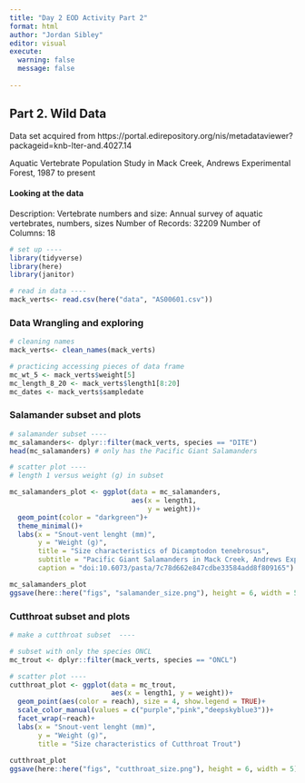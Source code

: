 ```yaml
---
title: "Day 2 EOD Activity Part 2"
format: html
author: "Jordan Sibley" 
editor: visual
execute: 
  warning: false
  message: false
  
---
```


## Part 2. Wild Data 

Data set acquired from https://portal.edirepository.org/nis/metadataviewer?packageid=knb-lter-and.4027.14

Aquatic Vertebrate Population Study in Mack Creek, Andrews Experimental Forest, 1987 to present

#### Looking at the data 
Description:	Vertebrate numbers and size: Annual survey of aquatic vertebrates, numbers, sizes
Number of Records:	32209
Number of Columns:	18

```r
# set up ----
library(tidyverse)
library(here)
library(janitor)
```

```r
# read in data ----
mack_verts<- read.csv(here("data", "AS00601.csv"))
```

### Data Wrangling and exploring 
```r
# cleaning names 
mack_verts<- clean_names(mack_verts)
```

```r
# practicing accessing pieces of data frame 
mc_wt_5 <- mack_verts$weight[5] 
mc_length_8_20 <- mack_verts$length1[8:20]
mc_dates <- mack_verts$sampledate
```

### Salamander subset and plots 
```r
# salamander subset ----
mc_salamanders<- dplyr::filter(mack_verts, species == "DITE")
head(mc_salamanders) # only has the Pacific Giant Salamanders 
```

```r
# scatter plot ----
# length 1 versus weight (g) in subset 

mc_salamanders_plot <- ggplot(data = mc_salamanders, 
                              aes(x = length1,
                                  y = weight))+
  geom_point(color = "darkgreen")+
  theme_minimal()+
  labs(x = "Snout-vent lenght (mm)",
       y = "Weight (g)",
       title = "Size characteristics of Dicamptodon tenebrosus",
       subtitle = "Pacific Giant Salamanders in Mack Creek, Andrews Experimental Forest 1987 to Present",
       caption = "doi:10.6073/pasta/7c78d662e847cdbe33584add8f809165")

mc_salamanders_plot
ggsave(here::here("figs", "salamander_size.png"), height = 6, width = 5)
```

### Cutthroat subset and plots 
```r
# make a cutthroat subset  ----

# subset with only the species ONCL
mc_trout <- dplyr::filter(mack_verts, species == "ONCL")

```

```r
# scatter plot ----
cutthroat_plot <- ggplot(data = mc_trout, 
                         aes(x = length1, y = weight))+
  geom_point(aes(color = reach), size = 4, show.legend = TRUE)+
  scale_color_manual(values = c("purple","pink","deepskyblue3"))+
  facet_wrap(~reach)+
  labs(x = "Snout-vent lenght (mm)",
       y = "Weight (g)",
       title = "Size characteristics of Cutthroat Trout")
  
cutthroat_plot
ggsave(here::here("figs", "cutthroat_size.png"), height = 6, width = 5)
```

